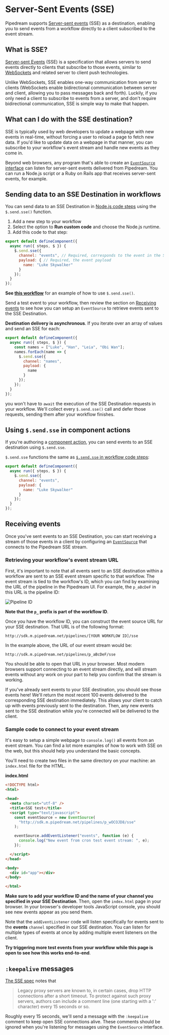 # Server-Sent Events (SSE)

Pipedream supports [Server-sent events](https://developer.mozilla.org/en-US/docs/Web/API/Server-sent_events) (SSE) as a destination, enabling you to send events from a workflow directly to a client subscribed to the event stream.

## What is SSE?

[Server-sent Events](https://developer.mozilla.org/en-US/docs/Web/API/Server-sent_events) (SSE) is a specification that allows servers to send events directly to clients that subscribe to those events, similar to [WebSockets](https://developer.mozilla.org/en-US/docs/Web/API/WebSockets_API) and related server to client push technologies.

Unlike WebSockets, SSE enables one-way communication from server to clients (WebSockets enable bidirectional communication between server and client, allowing you to pass messages back and forth). Luckily, if you only need a client to subscribe to events from a server, and don't require bidirectional communication, SSE is simple way to make that happen.

## What can I do with the SSE destination?

SSE is typically used by web developers to update a webpage with new events in real-time, without forcing a user to reload a page to fetch new data. If you'd like to update data on a webpage in that manner, you can subscribe to your workflow's event stream and handle new events as they come in.

Beyond web browsers, any program that's able to create an [`EventSource` interface](https://developer.mozilla.org/en-US/docs/Web/API/EventSource) can listen for server-sent events delivered from Pipedream. You can run a Node.js script or a Ruby on Rails app that receives server-sent events, for example.

## Sending data to an SSE Destination in workflows

You can send data to an SSE Destination in [Node.js code steps](/workflows/visual-builder/code/nodejs/) using the `$.send.sse()` function.

1. Add a new step to your workflow
2. Select the option to **Run custom code** and choose the Node.js runtime.
3. Add this code to that step:

```javascript
export default defineComponent({
  async run({ steps, $ }) {
    $.send.sse({
      channel: "events", // Required, corresponds to the event in the SSE spec
      payload: { // Required, the event payload
        name: "Luke Skywalker"
      }
    });
  }
});
```

**See [this workflow](https://pipedream.com/new?h=tch_mp7f6q)** for an example of how to use `$.send.sse()`.

Send a test event to your workflow, then review the section on [Receiving events](#receiving-events) to see how you can setup an `EventSource` to retrieve events sent to the SSE Destination.

**Destination delivery is asynchronous**. If you iterate over an array of values and send an SSE for each:

```javascript
export default defineComponent({
  async run({ steps, $ }) {
    const names = ["Luke", "Han", "Leia", "Obi Wan"];
    names.forEach(name => {
      $.send.sse({
        channel: "names",
        payload: {
          name
        }
      });
    });
  }
});
```

you won't have to `await` the execution of the SSE Destination requests in your workflow. We'll collect every `$.send.sse()` call and defer those requests, sending them after your workflow finishes.

## Using `$.send.sse` in component actions

If you're authoring a [component action](/workflows/contributing/components#actions), you can send events to an SSE destination using `$.send.sse`.

`$.send.sse` functions the same as [`$.send.sse` in workflow code steps](#sending-data-to-an-sse-destination-in-workflows):

```javascript
export default defineComponent({
  async run({ steps, $ }) {
    $.send.sse({
      channel: "events",
      payload: {
        name: "Luke Skywalker"
      }
    });
  }
});
```

## Receiving events

Once you've sent events to an SSE Destination, you can start receiving a stream of those events in a client by configuring an [`EventSource`](https://developer.mozilla.org/en-US/docs/Web/API/EventSource) that connects to the Pipedream SSE stream.

### Retrieving your workflow's event stream URL

First, it's important to note that all events sent to an SSE destination within a workflow are sent to an SSE event stream specific to that workflow. The event stream is tied to the workflow's ID, which you can find by examining the URL of the pipeline in the Pipedream UI. For example, the `p_aBcDeF` in this URL is the pipeline ID:

![Pipeline ID](./images/pipeline-id.png)

**Note that the `p_` prefix is part of the workflow ID**.

Once you have the workflow ID, you can construct the event source URL for your SSE destination. That URL is of the following format:

```
http://sdk.m.pipedream.net/pipelines/[YOUR WORKFLOW ID]/sse
```

In the example above, the URL of our event stream would be:

```
http://sdk.m.pipedream.net/pipelines/p_aBcDeF/sse
```

You should be able to open that URL in your browser. Most modern browsers support connecting to an event stream directly, and will stream events without any work on your part to help you confirm that the stream is working.

If you've already sent events to your SSE destination, you should see those events here! We'll return the most recent 100 events delivered to the corresponding SSE destination immediately. This allows your client to catch up with events previously sent to the destination. Then, any new events sent to the SSE destination while you're connected will be delivered to the client.

### Sample code to connect to your event stream

It's easy to setup a simple webpage to `console.log()` all events from an event stream. You can find a lot more examples of how to work with SSE on the web, but this should help you understand the basic concepts.

You'll need to create two files in the same directory on your machine: an `index.html` file for the HTML.

**index.html**

```html
<!DOCTYPE html>
<html>

<head>
  <meta charset="utf-8" />
  <title>SSE test</title>
  <script type="text/javascript">
    const eventSource = new EventSource(
      "http://sdk.m.pipedream.net/pipelines/p_wOCOJD8/sse"
    );

    eventSource.addEventListener("events", function (e) {
      console.log("New event from cron test event stream: ", e);
    });

  </script>
</head>

<body>
  <div id="app"></div>
</body>

</html>
```

**Make sure to add your workflow ID and the name of your channel you specified in your SSE Destination**. Then, open the `index.html` page in your browser. In your browser's developer tools JavaScript console, you should see new events appear as you send them.

Note that the `addEventListener` code will listen specifically for events sent to the **events** `channel` specified in our SSE destination. You can listen for multiple types of events at once by adding multiple event listeners on the client.

**Try triggering more test events from your workflow while this page is open to see how this works end-to-end**.

## `:keepalive` messages

[The SSE spec](https://www.w3.org/TR/2009/WD-eventsource-20090421/#notes) notes that

> Legacy proxy servers are known to, in certain cases, drop HTTP connections after a short timeout. To protect against such proxy servers, authors can include a comment line (one starting with a ':' character) every 15 seconds or so.

Roughly every 15 seconds, we'll send a message with the `:keepalive` comment to keep open SSE connections alive. These comments should be ignored when you're listening for messages using the `EventSource` interface.
